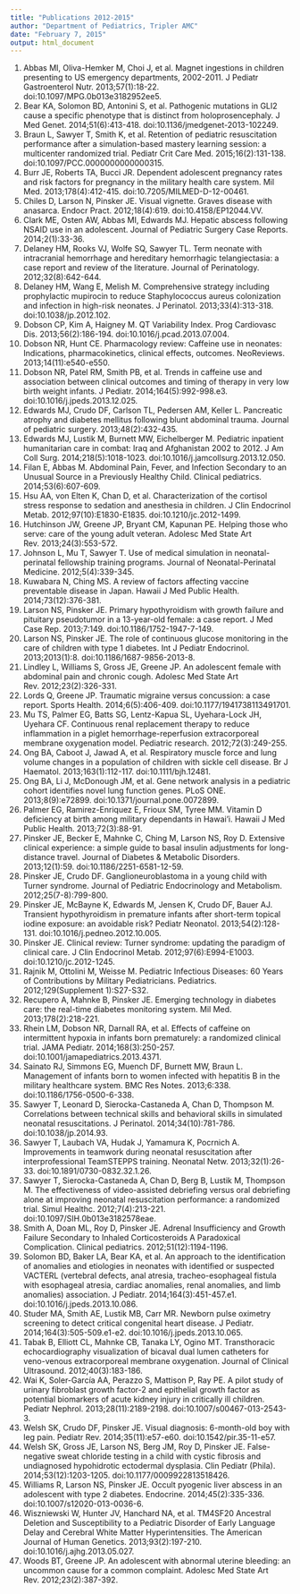 ```yaml
---
title: "Publications 2012-2015"
author: "Department of Pediatrics, Tripler AMC"
date: "February 7, 2015"
output: html_document
---
```


1. Abbas MI, Oliva-Hemker M, Choi J, et al. Magnet ingestions in children presenting to US emergency departments, 2002-2011. J Pediatr Gastroenterol Nutr. 2013;57(1):18-22. doi:10.1097/MPG.0b013e3182952ee5.
2. Bear KA, Solomon BD, Antonini S, et al. Pathogenic mutations in GLI2 cause a specific phenotype that is distinct from holoprosencephaly. J Med Genet. 2014;51(6):413-418. doi:10.1136/jmedgenet-2013-102249.
3. Braun L, Sawyer T, Smith K, et al. Retention of pediatric resuscitation performance after a simulation-based mastery learning session: a multicenter randomized trial. Pediatr Crit Care Med. 2015;16(2):131-138. doi:10.1097/PCC.0000000000000315.
4. Burr JE, Roberts TA, Bucci JR. Dependent adolescent pregnancy rates and risk factors for pregnancy in the military health care system. Mil Med. 2013;178(4):412-415. doi:10.7205/MILMED-D-12-00461.
5. Chiles D, Larson N, Pinsker JE. Visual vignette. Graves disease with anasarca. Endocr Pract. 2012;18(4):619. doi:10.4158/EP12044.VV.
6. Clark ME, Osten AW, Abbas MI, Edwards MJ. Hepatic abscess following NSAID use in an adolescent. Journal of Pediatric Surgery Case Reports. 2014;2(1):33-36.
7. Delaney HM, Rooks VJ, Wolfe SQ, Sawyer TL. Term neonate with intracranial hemorrhage and hereditary hemorrhagic telangiectasia: a case report and review of the literature. Journal of Perinatology. 2012;32(8):642-644.
8. Delaney HM, Wang E, Melish M. Comprehensive strategy including prophylactic mupirocin to reduce Staphylococcus aureus colonization and infection in high-risk neonates. J Perinatol. 2013;33(4):313-318. doi:10.1038/jp.2012.102.
9. Dobson CP, Kim A, Haigney M. QT Variability Index. Prog Cardiovasc Dis. 2013;56(2):186-194. doi:10.1016/j.pcad.2013.07.004.
10. Dobson NR, Hunt CE. Pharmacology review: Caffeine use in neonates: Indications, pharmacokinetics, clinical effects, outcomes. NeoReviews. 2013;14(11):e540-e550.
11. Dobson NR, Patel RM, Smith PB, et al. Trends in caffeine use and association between clinical outcomes and timing of therapy in very low birth weight infants. J Pediatr. 2014;164(5):992-998.e3. doi:10.1016/j.jpeds.2013.12.025.
12. Edwards MJ, Crudo DF, Carlson TL, Pedersen AM, Keller L. Pancreatic atrophy and diabetes mellitus following blunt abdominal trauma. Journal of pediatric surgery. 2013;48(2):432-435.
13. Edwards MJ, Lustik M, Burnett MW, Eichelberger M. Pediatric inpatient humanitarian care in combat: Iraq and Afghanistan 2002 to 2012. J Am Coll Surg. 2014;218(5):1018-1023. doi:10.1016/j.jamcollsurg.2013.12.050.
14. Filan E, Abbas M. Abdominal Pain, Fever, and Infection Secondary to an Unusual Source in a Previously Healthy Child. Clinical pediatrics. 2014;53(6):607-609.
15. Hsu AA, von Elten K, Chan D, et al. Characterization of the cortisol stress response to sedation and anesthesia in children. J Clin Endocrinol Metab. 2012;97(10):E1830-E1835. doi:10.1210/jc.2012-1499.
16. Hutchinson JW, Greene JP, Bryant CM, Kapunan PE. Helping those who serve: care of the young adult veteran. Adolesc Med State Art Rev. 2013;24(3):553-572.
17. Johnson L, Mu T, Sawyer T. Use of medical simulation in neonatal-perinatal fellowship training programs. Journal of Neonatal-Perinatal Medicine. 2012;5(4):339-345.
18. Kuwabara N, Ching MS. A review of factors affecting vaccine preventable disease in Japan. Hawaii J Med Public Health. 2014;73(12):376-381.
19. Larson NS, Pinsker JE. Primary hypothyroidism with growth failure and pituitary pseudotumor in a 13-year-old female: a case report. J Med Case Rep. 2013;7:149. doi:10.1186/1752-1947-7-149.
20. Larson NS, Pinsker JE. The role of continuous glucose monitoring in the care of children with type 1 diabetes. Int J Pediatr Endocrinol. 2013;2013(1):8. doi:10.1186/1687-9856-2013-8.
21. Lindley L, Williams S, Gross JE, Greene JP. An adolescent female with abdominal pain and chronic cough. Adolesc Med State Art Rev. 2012;23(2):326-331.
22. Lords Q, Greene JP. Traumatic migraine versus concussion: a case report. Sports Health. 2014;6(5):406-409. doi:10.1177/1941738113491701.
23. Mu TS, Palmer EG, Batts SG, Lentz-Kapua SL, Uyehara-Lock JH, Uyehara CF. Continuous renal replacement therapy to reduce inflammation in a piglet hemorrhage-reperfusion extracorporeal membrane oxygenation model. Pediatric research. 2012;72(3):249-255.
24. Ong BA, Caboot J, Jawad A, et al. Respiratory muscle force and lung volume changes in a population of children with sickle cell disease. Br J Haematol. 2013;163(1):112-117. doi:10.1111/bjh.12481.
25. Ong BA, Li J, McDonough JM, et al. Gene network analysis in a pediatric cohort identifies novel lung function genes. PLoS ONE. 2013;8(9):e72899. doi:10.1371/journal.pone.0072899.
26. Palmer EG, Ramirez-Enriquez E, Frioux SM, Tyree MM. Vitamin D deficiency at birth among military dependants in Hawai’i. Hawaii J Med Public Health. 2013;72(3):88-91.
27. Pinsker JE, Becker E, Mahnke C, Ching M, Larson NS, Roy D. Extensive clinical experience: a simple guide to basal insulin adjustments for long-distance travel. Journal of Diabetes & Metabolic Disorders. 2013;12(1):59. doi:10.1186/2251-6581-12-59.
28. Pinsker JE, Crudo DF. Ganglioneuroblastoma in a young child with Turner syndrome. Journal of Pediatric Endocrinology and Metabolism. 2012;25(7-8):799-800.
29. Pinsker JE, McBayne K, Edwards M, Jensen K, Crudo DF, Bauer AJ. Transient hypothyroidism in premature infants after short-term topical iodine exposure: an avoidable risk? Pediatr Neonatol. 2013;54(2):128-131. doi:10.1016/j.pedneo.2012.10.005.
30. Pinsker JE. Clinical review: Turner syndrome: updating the paradigm of clinical care. J Clin Endocrinol Metab. 2012;97(6):E994-E1003. doi:10.1210/jc.2012-1245.
31. Rajnik M, Ottolini M, Weisse M. Pediatric Infectious Diseases: 60 Years of Contributions by Military Pediatricians. Pediatrics. 2012;129(Supplement 1):S27-S32.
32. Recupero A, Mahnke B, Pinsker JE. Emerging technology in diabetes care: the real-time diabetes monitoring system. Mil Med. 2013;178(2):218-221.
33. Rhein LM, Dobson NR, Darnall RA, et al. Effects of caffeine on intermittent hypoxia in infants born prematurely: a randomized clinical trial. JAMA Pediatr. 2014;168(3):250-257. doi:10.1001/jamapediatrics.2013.4371.
34. Sainato RJ, Simmons EG, Muench DF, Burnett MW, Braun L. Management of infants born to women infected with hepatitis B in the military healthcare system. BMC Res Notes. 2013;6:338. doi:10.1186/1756-0500-6-338.
35. Sawyer T, Leonard D, Sierocka-Castaneda A, Chan D, Thompson M. Correlations between technical skills and behavioral skills in simulated neonatal resuscitations. J Perinatol. 2014;34(10):781-786. doi:10.1038/jp.2014.93.
36. Sawyer T, Laubach VA, Hudak J, Yamamura K, Pocrnich A. Improvements in teamwork during neonatal resuscitation after interprofessional TeamSTEPPS training. Neonatal Netw. 2013;32(1):26-33. doi:10.1891/0730-0832.32.1.26.
37. Sawyer T, Sierocka-Castaneda A, Chan D, Berg B, Lustik M, Thompson M. The effectiveness of video-assisted debriefing versus oral debriefing alone at improving neonatal resuscitation performance: a randomized trial. Simul Healthc. 2012;7(4):213-221. doi:10.1097/SIH.0b013e3182578eae.
38. Smith A, Doan ML, Roy D, Pinsker JE. Adrenal Insufficiency and Growth Failure Secondary to Inhaled Corticosteroids A Paradoxical Complication. Clinical pediatrics. 2012;51(12):1194-1196.
39. Solomon BD, Baker LA, Bear KA, et al. An approach to the identification of anomalies and etiologies in neonates with identified or suspected VACTERL (vertebral defects, anal atresia, tracheo-esophageal fistula with esophageal atresia, cardiac anomalies, renal anomalies, and limb anomalies) association. J Pediatr. 2014;164(3):451-457.e1. doi:10.1016/j.jpeds.2013.10.086.
40. Studer MA, Smith AE, Lustik MB, Carr MR. Newborn pulse oximetry screening to detect critical congenital heart disease. J Pediatr. 2014;164(3):505-509.e1-e2. doi:10.1016/j.jpeds.2013.10.065.
41. Tabak B, Elliott CL, Mahnke CB, Tanaka LY, Ogino MT. Transthoracic echocardiography visualization of bicaval dual lumen catheters for veno-venous extracorporeal membrane oxygenation. Journal of Clinical Ultrasound. 2012;40(3):183-186.
42. Wai K, Soler-García AA, Perazzo S, Mattison P, Ray PE. A pilot study of urinary fibroblast growth factor-2 and epithelial growth factor as potential biomarkers of acute kidney injury in critically ill children. Pediatr Nephrol. 2013;28(11):2189-2198. doi:10.1007/s00467-013-2543-3.
43. Welsh SK, Crudo DF, Pinsker JE. Visual diagnosis: 6-month-old boy with leg pain. Pediatr Rev. 2014;35(11):e57-e60. doi:10.1542/pir.35-11-e57.
44. Welsh SK, Gross JE, Larson NS, Berg JM, Roy D, Pinsker JE. False-negative sweat chloride testing in a child with cystic fibrosis and undiagnosed hypohidrotic ectodermal dysplasia. Clin Pediatr (Phila). 2014;53(12):1203-1205. doi:10.1177/0009922813518426.
45. Williams R, Larson NS, Pinsker JE. Occult pyogenic liver abscess in an adolescent with type 2 diabetes. Endocrine. 2014;45(2):335-336. doi:10.1007/s12020-013-0036-6.
46. Wiszniewski W, Hunter JV, Hanchard NA, et al. TM4SF20 Ancestral Deletion and Susceptibility to a Pediatric Disorder of Early Language Delay and Cerebral White Matter Hyperintensities. The American Journal of Human Genetics. 2013;93(2):197-210. doi:10.1016/j.ajhg.2013.05.027.
47. Woods BT, Greene JP. An adolescent with abnormal uterine bleeding: an uncommon cause for a common complaint. Adolesc Med State Art Rev. 2012;23(2):387-392.

